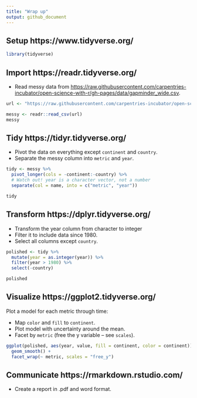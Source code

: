 ```yaml
---
title: "Wrap up"
output: github_document
---
```


## Setup https://www.tidyverse.org/

```r
library(tidyverse)
```

## Import https://readr.tidyverse.org/

* Read messy data from <https://raw.githubusercontent.com/carpentries-incubator/open-science-with-r/gh-pages/data/gapminder_wide.csv>.

```r
url <- "https://raw.githubusercontent.com/carpentries-incubator/open-science-with-r/gh-pages/data/gapminder_wide.csv"

messy <- readr::read_csv(url)
messy
```

## Tidy https://tidyr.tidyverse.org/

* Pivot the data on everything except `continent` and `country`.
* Separate the messy column into `metric` and `year`.

```r
tidy <- messy %>% 
  pivot_longer(cols = -continent:-country) %>% 
  # Watch out! year is a character vector, not a number
  separate(col = name, into = c("metric", "year"))

tidy
```



## Transform https://dplyr.tidyverse.org/

* Transform the year column from character to integer
* Filter it to include data since 1980.
* Select all columns except `country`.

```r
polished <- tidy %>% 
  mutate(year = as.integer(year)) %>%
  filter(year > 1980) %>% 
  select(-country)

polished
```

## Visualize https://ggplot2.tidyverse.org/

Plot a model for each metric through time:

* Map `color` and `fill` to `continent`.
* Plot model with uncertainty around the mean.
* Facet by `metric` (free the y variable -- see `scales`).

```r
ggplot(polished, aes(year, value, fill = continent, color = continent)) +
  geom_smooth() +
  facet_wrap(~ metric, scales = "free_y")
```



## Communicate https://rmarkdown.rstudio.com/

* Create a report in .pdf and word format.

